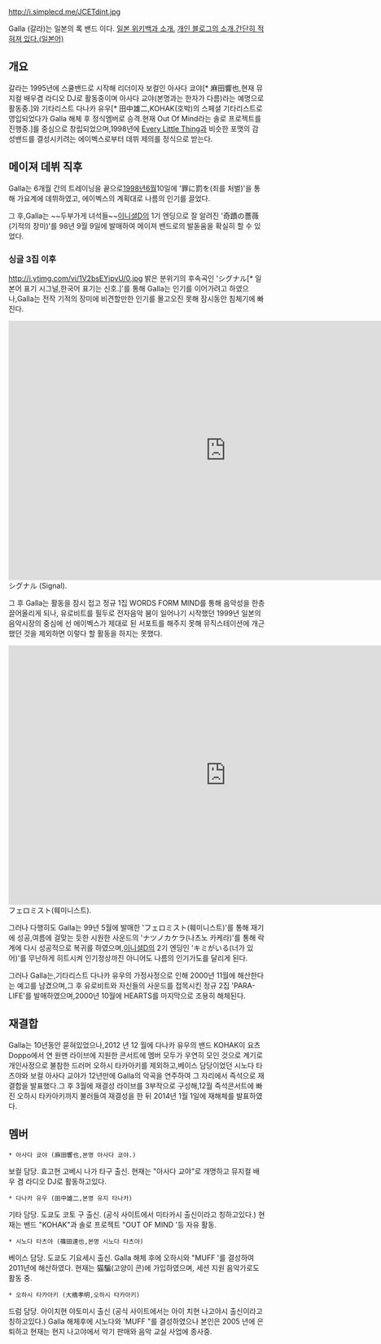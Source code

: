 http://i.simplecd.me/JCETdint.jpg

Galla (갈라)는 일본의 록 밴드 이다.
[http://ja.wikipedia.org/wiki/Galla 일본 위키백과 소개.]
[http://blogs.yahoo.co.jp/mijoushort/47443175.html 개인 블로그의 소개.간단히 적혀져 있다.(일본어)]

== 개요 ==
갈라는 1995년에 스쿨밴드로 시작해 리더이자 보컬인 아사다 쿄야[* 麻田響也,현재 뮤지컬 배우겸 라디오 DJ로 활동중이며 아사다 교야(본명과는 한자가 다름)라는 예명으로 활동중.]와 기타리스트 다나카 유우[* 田中雄二,KOHAK(호박)의 스페셜 기타리스트로 영입되었다가 Galla 해체 후 정식멤버로 승격.현재 Out Of Mind라는 솔로 프로젝트를 진행중.]를 중심으로 창립되었으며,1998년에 [[Every Little Thing]]과 비슷한 포맷의 감성밴드를 결성시키려는 에이벡스로부터 데뷔 제의를 정식으로 받는다.

== 메이져 데뷔 직후 ==
Galla는 6개월 간의 트레이닝을 끝으로[[1998년]][[6월]]10일에 '罪に罰を(죄를 처벌)'을 통해 가요계에 데뷔하였고, 에이벡스의 계획대로 나름의 인기를 끌었다.

그 후,Galla는 ~~두부가게 녀석들~~[[이니셜D]]의 1기 엔딩으로 잘 알려진 '奇蹟の薔薇(기적의 장미)'를 98년 9월 9일에 발매하여 메이져 밴드로의 발돋움을 확실히 할 수 있었다.

=== 싱글 3집 이후 ===
http://i.ytimg.com/vi/1V2bsEYjpyU/0.jpg
밝은 분위기의 후속곡인 'シグナル[* 일본어 표기 시그널,한국어 표기는 신호.]'를 통해 Galla는 인기를 이어가려고 하였으나,Galla는 전작 기적의 장미에 비견할만한 인기를 몰고오진 못해 잠시동안 침체기에 빠진다.

<iframe width="854" height="510" src="https://www.youtube.com/embed/1V2bsEYjpyU" frameborder="0" allowfullscreen></iframe>
シグナル (Signal).

그 후 Galla는 활동을 잠시 접고 정규 1집 WORDS FORM MIND를 통해 음악성을 한층 끌어올리게 되나,
유로비트를 필두로 전자음악 붐이 일어나기 시작했던 1999년 일본의 음악시장의 중심에 선 에이벡스가 제대로 된 서포트를 해주지 못해 뮤직스테이션에 개근했던 것을 제외하면 이렇다 할 활동을 하지는 못했다.

<iframe width="854" height="510" src="https://www.youtube.com/embed/siRx_vanLNQ" frameborder="0" allowfullscreen></iframe>
フェロミスト(훼미니스트).

그러나 다행히도 Galla는 99년 5월에 발매한 'フェロミスト(훼미니스트)'를 통해 재기에 성공,여름에 걸맞는 듯한 시원한 사운드의 'ナツノカケラ(나츠노 카케라)'를 통해 락 계에 다시 성공적으로 복귀를 하였으며,[[이니셜D]]의 2기 엔딩인 'キミがいる(너가 있어)'를 무난하게 히트시켜 인기정상까진 아니어도 나름의 인기가도를 달리게 된다.

그러나 Galla는,기타리스트 다나카 유우의 가정사정으로 인해 2000년 11월에 해산한다는 예고를 남겼으며,그 후 유로비트와 자신들의 사운드를 접목시킨 정규 2집 'PARA-LIFE'를 발매하였으며,2000년 10월에 HEARTS를 마지막으로 조용히 해체된다.

== 재결합 ==
Galla는 10년동안 묻혀있었으나,2012 년 12 월에 다나카 유우의 밴드 KOHAK이 요츠 Doppo에서 연 원맨 라이브에 지원한 콘서트에 멤버 모두가 우연히 모인 것으로 계기로 개인사정으로 불참한 드러머 오하시 타카아키를 제외하고,베이스 담당이었던 시노다 타츠야와 보컬 아사다 교야가 12년만에 Galla의 악곡을 연주하여 그 자리에서 즉석으로 재결합을 발표했다.그 후 3월에 재결성 라이브를 3부작으로 구성해,12월 즉석콘서트에 빠진 오하시 타카아키까지 불러들여 재결성을 한 뒤 2014년 1월 1일에 재해체를 발표하였다.

== 멤버 ==

 * 아사다 쿄야 (麻田響也,본명 아사다 쿄야.)
보컬 담당. 효고현 고베시 나가 타구 출신.
현재는 "아사다 교야"로 개명하고 뮤지컬 배우 겸 라디오 DJ로 활동하고있다.


 * 다나카 유우 (田中雄二,본명 유지 타나카)
기타 담당. 도쿄도 코토 구 출신. (공식 사이트에서 미타카시 출신이라고 칭하고있다.)
현재는 밴드 "KOHAK"과 솔로 프로젝트 "OUT OF MIND '등 자유 활동.

 * 시노다 타츠야 (篠田達也,본명 시노다 타츠야)
베이스 담당. 도쿄도 기요세시 출신.
Galla 해체 후에 오하시와 "MUFF '를 결성하여 2011년에 해산하였다. 현재는 猫騙(고양이 콘)에 가입하였으며,
세션 지원 음악가로도 활동 중.

 * 오하시 타카아키 (大橋孝明,오하시 타카아키)
드럼 담당. 아이치현 야토미시 출신 (공식 사이트에서는 아이 치현 나고야시 출신이라고 칭하고있다.)
Galla 해체후에 시노다와 'MUFF "를 결성하였으나 본인은 2005 년에 은퇴하고 현재는 현지 나고야에서 악기 판매와 음악 교실 사업에 종사중.
